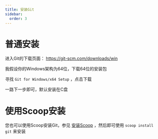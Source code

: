 ```yaml
---
title: 安装Git
sidebar:
  order: 3
---
```


# 普通安装

进入Git的下载页面： https://git-scm.com/downloads/win

我假设你的Windows架构为64位，下载64位的安装包

寻找 `Git for Windows/x64 Setup` ，点击下载

一路下一步即可，默认安装在C盘

# 使用Scoop安装

您也可以使用Scoop安装Git，参见 [安装Scoop](/windows基础设施/scoop) ，然后即可使用 `scoop install git` 来安装




